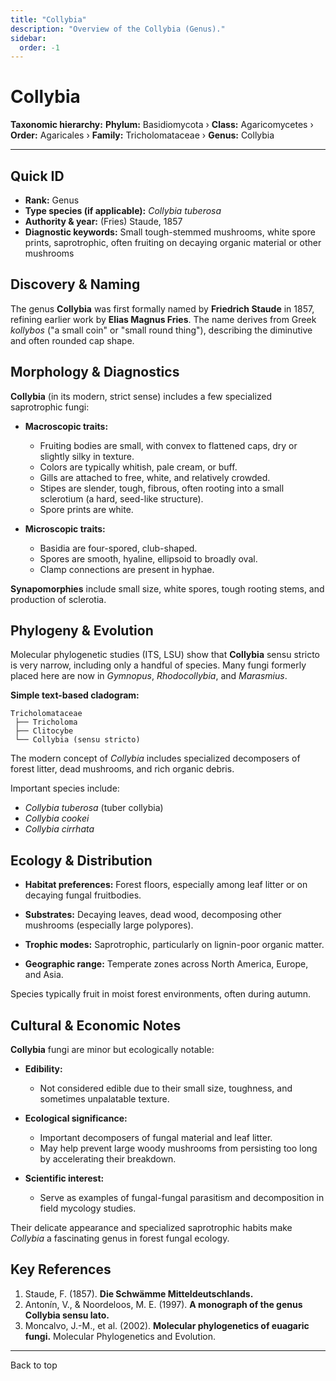 ```yaml
---
title: "Collybia"
description: "Overview of the Collybia (Genus)."
sidebar:
  order: -1
---
```



# Collybia <Badge variant="note" text="Genus" />

**Taxonomic hierarchy:** **Phylum:** Basidiomycota › **Class:** Agaricomycetes › **Order:** Agaricales › **Family:** Tricholomataceae › **Genus:** Collybia

---

## Quick ID
* **Rank:** Genus  
* **Type species (if applicable):** _Collybia tuberosa_  
* **Authority & year:** (Fries) Staude, 1857  
* **Diagnostic keywords:** Small tough-stemmed mushrooms, white spore prints, saprotrophic, often fruiting on decaying organic material or other mushrooms  

## Discovery & Naming
The genus **Collybia** was first formally named by **Friedrich Staude** in 1857, refining earlier work by **Elias Magnus Fries**. The name derives from Greek _kollybos_ ("a small coin" or "small round thing"), describing the diminutive and often rounded cap shape.

## Morphology & Diagnostics
**Collybia** (in its modern, strict sense) includes a few specialized saprotrophic fungi:

- **Macroscopic traits:**
  - Fruiting bodies are small, with convex to flattened caps, dry or slightly silky in texture.
  - Colors are typically whitish, pale cream, or buff.
  - Gills are attached to free, white, and relatively crowded.
  - Stipes are slender, tough, fibrous, often rooting into a small sclerotium (a hard, seed-like structure).
  - Spore prints are white.

- **Microscopic traits:**
  - Basidia are four-spored, club-shaped.
  - Spores are smooth, hyaline, ellipsoid to broadly oval.
  - Clamp connections are present in hyphae.

**Synapomorphies** include small size, white spores, tough rooting stems, and production of sclerotia.

## Phylogeny & Evolution
Molecular phylogenetic studies (ITS, LSU) show that **Collybia** sensu stricto is very narrow, including only a handful of species. Many fungi formerly placed here are now in _Gymnopus_, _Rhodocollybia_, and _Marasmius_.

**Simple text-based cladogram:**
```
Tricholomataceae
 ├── Tricholoma
 ├── Clitocybe
 └── Collybia (sensu stricto)
```
The modern concept of _Collybia_ includes specialized decomposers of forest litter, dead mushrooms, and rich organic debris.

Important species include:

- _Collybia tuberosa_ (tuber collybia)
- _Collybia cookei_
- _Collybia cirrhata_

## Ecology & Distribution
- **Habitat preferences:** Forest floors, especially among leaf litter or on decaying fungal fruitbodies.
- **Substrates:** Decaying leaves, dead wood, decomposing other mushrooms (especially large polypores).
- **Trophic modes:** Saprotrophic, particularly on lignin-poor organic matter.

- **Geographic range:** Temperate zones across North America, Europe, and Asia.

Species typically fruit in moist forest environments, often during autumn.

## Cultural & Economic Notes
**Collybia** fungi are minor but ecologically notable:

- **Edibility:**
  - Not considered edible due to their small size, toughness, and sometimes unpalatable texture.

- **Ecological significance:**
  - Important decomposers of fungal material and leaf litter.
  - May help prevent large woody mushrooms from persisting too long by accelerating their breakdown.

- **Scientific interest:**
  - Serve as examples of fungal-fungal parasitism and decomposition in field mycology studies.

Their delicate appearance and specialized saprotrophic habits make _Collybia_ a fascinating genus in forest fungal ecology.

## Key References
1. Staude, F. (1857). **Die Schwämme Mitteldeutschlands.**  
2. Antonín, V., & Noordeloos, M. E. (1997). **A monograph of the genus Collybia sensu lato.**  
3. Moncalvo, J.-M., et al. (2002). **Molecular phylogenetics of euagaric fungi.** Molecular Phylogenetics and Evolution.  

---

<LinkButton href="#top" variant="minimal" icon="arrow-up">
  Back to top
</LinkButton>
